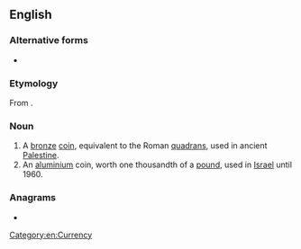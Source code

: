 ==English==
{{wikipedia}}
{{wikipedia|Israeli pruta}}

===Alternative forms===
* {{l|en|pruta}}

===Etymology===
From {{etyl|he|en}} {{m|he|פרוטה‎}}.

===Noun===
{{en-noun|s|prutot|prutoth}}

# A [[bronze]] [[coin]], equivalent to the Roman [[quadrans]], used in ancient [[Palestine]].
# An [[aluminium]] coin, worth one thousandth of a [[pound]], used in [[Israel]] until 1960.

===Anagrams===
* {{anagrams|en|Harput}}

[[Category:en:Currency]]